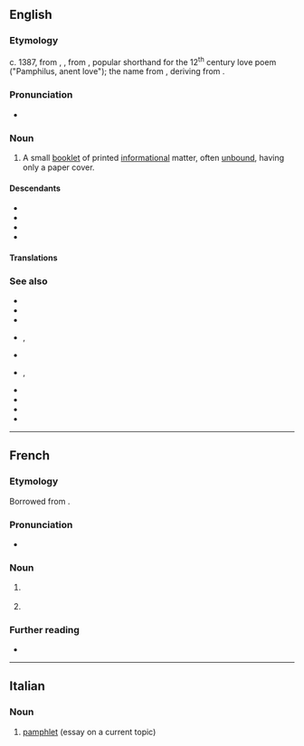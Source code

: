 {{also|Pamphlet}}
{{slim-wikipedia}}
==English==

===Etymology===
c. 1387, from {{inh|en|enm|pamphilet}}, {{m|enm|panflet|t=small, unbound treatise}}, from {{w|Anglo-Latin literature|Anglo-Latin}} {{m|la|panfletus}}, popular shorthand for the 12<sup>th</sup> century {{der|en|la|-}} love poem ''{{w|Pamphilus de amore}}'' ("Pamphilus, anent love"); the name from {{der|en|grc|Πάμφιλος|t=beloved of all}}, deriving from {{pre|grc|παν-|φίλος}}.

===Pronunciation===
* {{a|US}} {{IPA|lang=en|/ˈpæɱflɪt/}}

===Noun===
{{en-noun}}

# A small [[booklet]] of printed [[informational]] matter, often [[unbound]], having only a paper cover.

====Descendants====
* {{desc|bor=1|fr|pamphlet}}
* {{desc|bor=1|it|pamphlet}}
* {{desc|bor=1|pt|panfleto}}
* {{desc|bor=1|es|panfleto}}

====Translations====
{{trans-see|booklet}}

===See also===
* {{l|en|advertisement}}
* {{l|en|booklet}}
* {{l|en|brochure}}
* {{l|en|catalogue}}, {{l|en|catalog}}
* {{l|en|circular}}
* {{l|en|flier}}, {{l|en|flyer}}
* {{l|en|handbill}}
* {{l|en|junk mail}}
* {{l|en|leaflet}}
* {{l|en|pamphletize}}

----

==French==

===Etymology===
Borrowed from {{bor|fr|en|pamphlet}}.

===Pronunciation===
* {{fr-IPA|panflet}}

===Noun===
{{fr-noun|m}}

# {{l|en|lampoon}} {{gloss|written attack}}
# {{lb|fr|Quebec|or|dated}} {{l|en|pamphlet}} {{gloss|small booklet}}

===Further reading===
* {{R:TLFi}}

----

==Italian==
{{wikipedia|lang=it}}

===Noun===
{{head|it|noun|g=m|invariable}}

# [[#English|pamphlet]] (essay on a current topic)